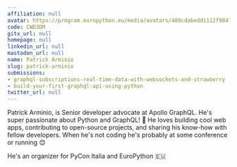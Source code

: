 ```yaml
---
affiliation: null
avatar: https://program.europython.eu/media/avatars/489cdabedd1112f98474038939668778_ZyNQo0D.jpg
code: CWD3DM
gitx_url: null
homepage: null
linkedin_url: null
mastodon_url: null
name: Patrick Arminio
slug: patrick-arminio
submissions:
- graphql-subscriptions-real-time-data-with-websockets-and-strawberry
- build-your-first-graphql-api-using-python
twitter_url: null
---
```


Patrick Arminio, is Senior developer advocate at Apollo GraphQL. He's super passionate about Python and GraphQL! 🎉 He loves building cool web apps, contributing to open-source projects, and sharing his know-how with fellow developers. When he's not coding he's probably at some conference or running 😊

He's an organizer for PyCon Italia and EuroPython 🇪🇺
